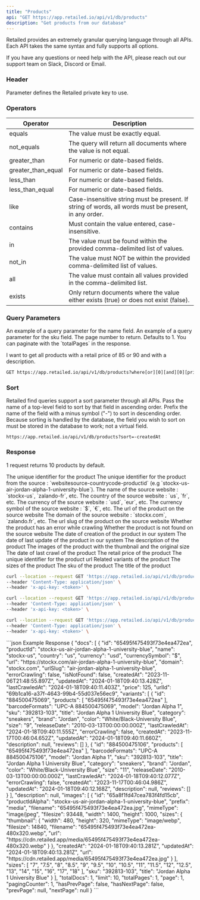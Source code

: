 ```yaml
---
title: "Products"
api: "GET https://app.retailed.io/api/v1/db/products"
description: "Get products from our database"
---
```


Retailed provides an extremely granular querying language through all APIs. Each API takes the same syntax and fully supports all options.

<Tip>If you have any questions or need help with the API, please reach out our support team on Slack, Discord or Email.</Tip>


### Header

<ParamField header="x-api-key" type="string" required={true}>
    Parameter defines the Retailed private key to use.
</ParamField>

### Operators

| Operator           | Description                                                                                           |
|--------------------|-------------------------------------------------------------------------------------------------------|
| equals             | The value must be exactly equal.                                                                      |
| not_equals         | The query will return all documents where the value is not equal.                                     |
| greater_than       | For numeric or date-based fields.                                                                     |
| greater_than_equal | For numeric or date-based fields.                                                                     |
| less_than          | For numeric or date-based fields.                                                                     |
| less_than_equal    | For numeric or date-based fields.                                                                     |
| like               | Case-insensitive string must be present. If string of words, all words must be present, in any order. |
| contains           | Must contain the value entered, case-insensitive.                                                     |
| in                 | The value must be found within the provided comma-delimited list of values.                           |
| not_in             | The value must NOT be within the provided comma-delimited list of values.                             |
| all                | The value must contain all values provided in the comma-delimited list.                               |
| exists             | Only return documents where the value either exists (true) or does not exist (false).                 |

### Query Parameters

<ParamField query="where[or][0][and][0][name][equals]" type="string" optional={true} placeholder="stockx-us">
    An example of a query parameter for the name field.
</ParamField>

<ParamField query="where[or][0][and][0][sku][equals]" type="string" optional={true} placeholder="CD4487-100">
    An example of a query parameter for the sku field.
</ParamField>

<ParamField query="page" type="number" optional={true} placeholder="1">
    The page number to return. Defaults to 1. You can paginate with the `totalPages` in the response.
</ParamField>

<Note>I want to get all products with a retail price of 85 or 90 and with a description.</Note>

```markdown Example Query
GET https://app.retailed.io/api/v1/db/products?where[or][0][and][0][price][in]=85&where[or][1][and][0][price][in]=90&where[or][2][and][0][description][exists]=true&sort=-description
```

### Sort

Retailed find queries support a sort parameter through all APIs. Pass the name of a top-level field to sort by that field in ascending order.
Prefix the name of the field with a minus symbol ("-") to sort in descending order.
Because sorting is handled by the database, the field you wish to sort on must be stored in the database to work; not a virtual field.

`https://app.retailed.io/api/v1/db/products?sort=-createdAt`

### Response

<Info>1 request returns 10 products by default.</Info>

<ResponseField name="products" type="Products Object">
    <Expandable title="docs">
        <ResponseField name="id" type="string">
            The unique identifier for the product
        </ResponseField>
        <ResponseField name="productId" type="string">
            The unique identifier for the product from the source : `websitesource-countrycode-productid` (e.g `stockx-us-air-jordan-alpha-1-university-blue`). 
        </ResponseField>
        <ResponseField name="name" type="string">
            The name of the source website : `stockx-us`, `zalando-fr`, etc.
        </ResponseField>
        <ResponseField name="country" type="string">
            The country of the source website : `us`, `fr`, etc.
        </ResponseField>
        <ResponseField name="currency" type="string">
            The currency of the source website : `usd`, `eur`, etc.
        </ResponseField>
        <ResponseField name="currencySymbol" type="string">
            The currency symbol of the source website : `$`, `€`, etc.
        </ResponseField>
        <ResponseField name="url" type="string">
            The url of the product on the source website
        </ResponseField>
        <ResponseField name="domain" type="string">
            The domain of the source website : `stockx.com`, `zalando.fr`, etc.
        </ResponseField>
        <ResponseField name="urlSlug" type="string">
            The url slug of the product on the source website
        </ResponseField>
        <ResponseField name="errorCrawling" type="boolean">
            Whether the product has an error while crawling
        </ResponseField>
        <ResponseField name="isNotFound" type="boolean">
            Whether the product is not found on the source website
        </ResponseField>
        <ResponseField name="createdAt" type="string">
            The date of creation of the product in our system
        </ResponseField>
        <ResponseField name="updatedAt" type="string">
            The date of last update of the product in our system
        </ResponseField>
        <ResponseField name="description" type="string">
            The description of the product
        </ResponseField>
        <ResponseField name="images" type="array">
            The images of the product with the thumbnail and the original size
        </ResponseField>
        <ResponseField name="lastCrawledAt" type="string">
            The date of last crawl of the product
        </ResponseField>
        <ResponseField name="price" type="number">
            The retail price of the product
        </ResponseField>
        <ResponseField name="urlId" type="string">
            The unique identifier for the product url
        </ResponseField>
        <ResponseField name="variants" type="array">
            Related variants of the product
        </ResponseField>
        <ResponseField name="sizes" type="array">
            The sizes of the product
        </ResponseField>
        <ResponseField name="sku" type="string">
            The sku of the product
        </ResponseField>
        <ResponseField name="title" type="string">
            The title of the product
        </ResponseField>
    </Expandable>
</ResponseField>

<RequestExample>

```bash Request slug
curl --location --request GET 'https://app.retailed.io/api/v1/db/products?where[or][0][and][0][productId][equals]=stockx-us-air-jordan-alpha-1-university-blue' \
--header 'Content-Type: application/json' \
--header 'x-api-key: <token>' \
```

```bash Request sku
curl --location --request GET 'https://app.retailed.io/api/v1/db/products?where[or][0][and][0][sku][equals]=392813-103' \
--header 'Content-Type: application/json' \
--header 'x-api-key: <token>' \
```

```bash Request upc or ean (relation)
curl --location --request GET 'https://app.retailed.io/api/v1/db/products?where[or][0][and][0][variants.id][equals]=884500475069' \
--header 'Content-Type: application/json' \
--header 'x-api-key: <token>' \
```

</RequestExample>


<ResponseExample>
```json Example Response
{
    "docs": [
        {
            "id": "65495f475493f73e4ea472ea",
            "productId": "stockx-us-air-jordan-alpha-1-university-blue",
            "name": "stockx-us",
            "country": "us",
            "currency": "usd",
            "currencySymbol": "$",
            "url": "https://stockx.com/air-jordan-alpha-1-university-blue",
            "domain": "stockx.com",
            "urlSlug": "air-jordan-alpha-1-university-blue",
            "errorCrawling": false,
            "isNotFound": false,
            "createdAt": "2023-11-06T21:48:55.897Z",
            "updatedAt": "2024-01-18T09:40:13.428Z",
            "lastCrawledAt": "2024-01-18T09:40:11.403Z",
            "price": 125,
            "urlId": "69b1ca16-a37f-4643-99b4-55d037e56ec9",
            "variants": [
                {
                    "id": "884500475069",
                    "products": [
                        "65495f475493f73e4ea472ea"
                    ],
                    "barcodeFormats": "UPC-A 884500475069",
                    "model": "Jordan Alpha 1",
                    "sku": "392813-103",
                    "title": "Jordan Alpha 1 University Blue",
                    "category": "sneakers",
                    "brand": "Jordan",
                    "color": "White/Black-University Blue",
                    "size": "9",
                    "releaseDate": "2010-03-13T00:00:00.000Z",
                    "lastCrawledAt": "2024-01-18T09:40:11.555Z",
                    "errorCrawling": false,
                    "createdAt": "2023-11-17T00:46:04.652Z",
                    "updatedAt": "2024-01-18T09:40:11.660Z",
                    "description": null,
                    "reviews": []
                },
                {
                    "id": "884500475106",
                    "products": [
                        "65495f475493f73e4ea472ea"
                    ],
                    "barcodeFormats": "UPC-A 884500475106",
                    "model": "Jordan Alpha 1",
                    "sku": "392813-103",
                    "title": "Jordan Alpha 1 University Blue",
                    "category": "sneakers",
                    "brand": "Jordan",
                    "color": "White/Black-University Blue",
                    "size": "11",
                    "releaseDate": "2010-03-13T00:00:00.000Z",
                    "lastCrawledAt": "2024-01-18T09:40:12.077Z",
                    "errorCrawling": false,
                    "createdAt": "2023-11-17T00:46:04.986Z",
                    "updatedAt": "2024-01-18T09:40:12.168Z",
                    "description": null,
                    "reviews": []
                }
            ],
            "description": null,
            "images": [
                {
                    "id": "65a8f1fd47cea783f4fd15cb",
                    "productIdAlpha": "stockx-us-air-jordan-alpha-1-university-blue",
                    "prefix": "media",
                    "filename": "65495f475493f73e4ea472ea.jpg",
                    "mimeType": "image/jpeg",
                    "filesize": 93448,
                    "width": 1400,
                    "height": 1000,
                    "sizes": {
                        "thumbnail": {
                            "width": 480,
                            "height": 320,
                            "mimeType": "image/webp",
                            "filesize": 14840,
                            "filename": "65495f475493f73e4ea472ea-480x320.webp",
                            "url": "https://cdn.retailed.app/media/65495f475493f73e4ea472ea-480x320.webp"
                        }
                    },
                    "createdAt": "2024-01-18T09:40:13.281Z",
                    "updatedAt": "2024-01-18T09:40:13.281Z",
                    "url": "https://cdn.retailed.app/media/65495f475493f73e4ea472ea.jpg"
                }
            ],
            "sizes": [
                "7",
                "7.5",
                "8",
                "8.5",
                "9",
                "9.5",
                "10",
                "10.5",
                "11",
                "11.5",
                "12",
                "12.5",
                "13",
                "14",
                "15",
                "16",
                "17",
                "18"
            ],
            "sku": "392813-103",
            "title": "Jordan Alpha 1 University Blue"
        }
    ],
    "totalDocs": 1,
    "limit": 10,
    "totalPages": 1,
    "page": 1,
    "pagingCounter": 1,
    "hasPrevPage": false,
    "hasNextPage": false,
    "prevPage": null,
    "nextPage": null
}
```
</ResponseExample>
